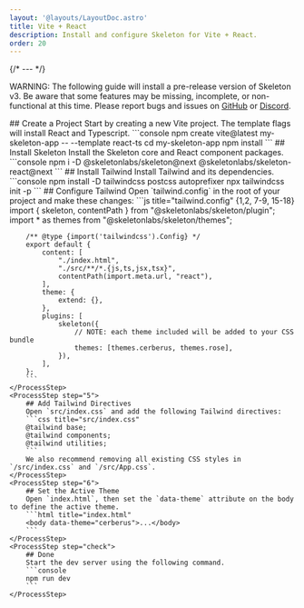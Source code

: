 ```yaml
---
layout: '@layouts/LayoutDoc.astro'
title: Vite + React
description: Install and configure Skeleton for Vite + React.
order: 20
---
```




{/* --- */}

<div class="card preset-outlined-error-500 preset-tonal-error p-8 space-y-8">
	<p>WARNING: The following guide will install a pre-release version of Skeleton v3. Be aware that some features may be missing, incomplete, or non-functional at this time. Please report bugs and issues on <a class='underline' href='https://github.com/skeletonlabs/skeleton/issues/new/choose' target='_blank' rel='external'>GitHub</a> or <a class='underline' href='https://discord.gg/EXqV7W8MtY' target='_blank' rel='external'>Discord</a>.</p>
</div>

<Process>
    <ProcessStep step="1">
        ## Create a Project
        Start by creating a new Vite project. The template flags will install React and Typescript.
        ```console
        npm create vite@latest my-skeleton-app -- --template react-ts
		cd my-skeleton-app
		npm install
        ```
    </ProcessStep>
    <ProcessStep step="2">
       ## Install Skeleton
        Install the Skeleton core and React component packages.
        ```console
        npm i -D @skeletonlabs/skeleton@next @skeletonlabs/skeleton-react@next
        ```
    </ProcessStep>
    <ProcessStep step="3">
         ## Install Tailwind
        Install Tailwind and its dependencies.
        ```console
        npm install -D tailwindcss postcss autoprefixer
        npx tailwindcss init -p
        ```
    </ProcessStep>
    <ProcessStep step="4">
        ## Configure Tailwind
        Open `tailwind.config` in the root of your project and make these changes:
        ```js title="tailwind.config" {1,2, 7-9, 15-18}
        import { skeleton, contentPath } from "@skeletonlabs/skeleton/plugin";
		import * as themes from "@skeletonlabs/skeleton/themes";

		/** @type {import('tailwindcss').Config} */
		export default {
			content: [
				"./index.html",
				"./src/**/*.{js,ts,jsx,tsx}",
				contentPath(import.meta.url, "react"),
			],
			theme: {
				extend: {},
			},
			plugins: [
				skeleton({
					// NOTE: each theme included will be added to your CSS bundle
					themes: [themes.cerberus, themes.rose],
				}),
			],
		};
        ```
    </ProcessStep>
    <ProcessStep step="5">
        ## Add Tailwind Directives
        Open `src/index.css` and add the following Tailwind directives:
        ```css title="src/index.css"
        @tailwind base;
        @tailwind components;
        @tailwind utilities;
        ```
		We also recommend removing all existing CSS styles in `/src/index.css` and `/src/App.css`.
    </ProcessStep>
    <ProcessStep step="6">
        ## Set the Active Theme
        Open `index.html`, then set the `data-theme` attribute on the body to define the active theme.
        ```html title="index.html"
        <body data-theme="cerberus">...</body>
        ```
    </ProcessStep>
    <ProcessStep step="check">
        ## Done
        Start the dev server using the following command.
		```console
		npm run dev
        ```
    </ProcessStep>
</Process>
